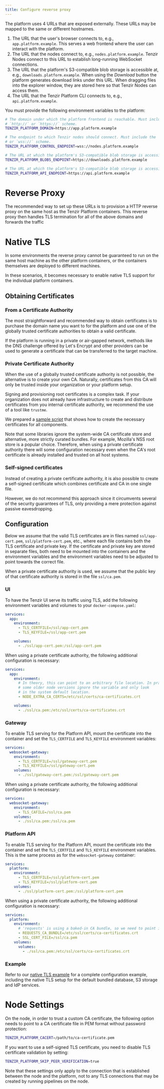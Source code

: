 ```yaml
---
title: Configure reverse proxy
---
```


The platform uses 4 URLs that are exposed externally. These URLs may be
mapped to the same or different hostnames.

1. The URL that the user's browser connects to, e.g.,
   `app.platform.example`. This serves a web frontend where the user can
   interact with the platform.
2. The URL that the nodes connect to, e.g., `nodes.platform.example`. Tenzir
   Nodes connect to this URL to establish long-running WebSocket connections.
3. The URL that the platform's S3-compatible blob storage is accessible at,
   e.g., `downloads.platform.example`. When using the _Download_ button
   the platform generates download links under this URL. When dragging files
   into the explorer window, they are stored here so that Tenzir Nodes can
   access them.
4. The URL that the Tenzir Platform CLI connects to, e.g.,
   `api.platform.example`.

You must provide the following environment variables to the platform:

```sh
# The domain under which the platform frontend is reachable. Must include the
# `http://` or `https://` scheme.
TENZIR_PLATFORM_DOMAIN=https://app.platform.example

# The endpoint to which Tenzir nodes should connect. Must include the `ws://`
# or `wss://` scheme.
TENZIR_PLATFORM_CONTROL_ENDPOINT=wss://nodes.platform.example

# The URL at which the platform's S3-compatible blob storage is accessible at.
TENZIR_PLATFORM_BLOBS_ENDPOINT=https://downloads.platform.example

# The URL at which the platform's S3-compatible blob storage is accessible at.
TENZIR_PLATFORM_API_ENDPOINT=https://api.platform.example
```

# Reverse Proxy

The recommended way to set up these URLs is to provision a HTTP reverse proxy
on the same host as the Tenzir Platform containers. This reverse proxy then
handles TLS termination for all of the above domains and forwards the traffic

# Native TLS

In some environments the reverse proxy cannot be guaranteed
to run on the same host machine as the other platform containers, or
the containers themselves are deployed to different machines.

In these scenarios, it becomes necessary to enable native TLS support
for the individual platform containers.

## Obtaining Certificates

### From a Certificate Authority

The most straightforward and recommended way to obtain certificates is to
purchase the domain name you want to for the platform and use one of the
globally trusted certificate authorities to obtain a valid certificate.

If the platform is running in a private or air-gapped network, methods
like the DNS challenge offered by Let's Encrypt and other providers can be
used to generate a certificate that can be transferred to the target
machine.

### Private Certificate Authority

When the use of a globally trusted certificate authority is not possible,
the alternative is to create your own CA. Naturally, certificates from this
CA will only be trusted inside your organization or your platform setup.

Signing and provisioning root certificates is a complex task. If your
organization does not already have infrastructure to create and distribute
certificates from you internal certificate authority, we recommend the use of
a tool like `trustme`.

We prepared a [sample script](https://github.com/tenzir/platform/tree/main/examples/native-tls) that shows
how to create the necessary certificates for all components.

Note that some libraries ignore the system-wide CA certificate store and
alternative, more strictly curated bundles. For example, Mozilla's NSS root
store is a popular choice. Therefore, when using a private certificate authority
there will some configuration necessary even when the CA's root certificate
is already installed and trusted on all host systems.

### Self-signed certificates

Instead of creating a private certificate authority, it is also possible to
create a self-signed certificate which combines certificate and CA in one
single file.

However, we do not recommend this approach since it circumvents several of the
security guarantees of TLS, only providing a mere protection against passive
eavesdropping.

## Configuration

Below we assume that the valid TLS certificates are in files named
`ssl/app-cert.pem`, `ssl/platform-cert.pem`, etc., where each file contains
both the TLS certificate and private key. If the certificate and private key
are stored in separate files, both need to be mounted into the containers and
the environment variables and the environment variables need to be adjusted to
point towards the correct file.

When a private certificate authority is used, we assume that the public key
of that certificate authority is stored in the file `ssl/ca.pem`.

### UI

To have the Tenzir UI serve its traffic using TLS, add the following environment
variables and volumes to your `docker-compose.yaml`:

```yaml
services:
  app:
    environment:
      - TLS_CERTFILE=/ssl/app-cert.pem
      - TLS_KEYFILE=/ssl/app-cert.pem

    volumes:
      - ./ssl/app-cert.pem:/ssl/app-cert.pem
```

When using a private certificate authority, the following additional
configuration is necessary:

```yaml
services:
  app:
    environment:
      # In theory, this can point to an arbitrary file location. In practice,
      # some older node versions ignore the variable and only look
      # in the system default location.
      - NODE_EXTRA_CA_CERTS=/etc/ssl/certs/ca-certificates.crt

    volumes:
      - ./ssl/ca.pem:/etc/ssl/certs/ca-certificates.crt
```

### Gateway

To enable TLS serving for the Platform API, mount the certificate into the
container and set the `TLS_CERTFILE` and `TLS_KEYFILE` environment variables:

```yaml
services:
  websocket-gateway:
    environment:
      - TLS_CERTFILE=/ssl/gateway-cert.pem
      - TLS_KEYFILE=/ssl/gateway-cert.pem
    volumes:
      - ./ssl/gateway-cert.pem:/ssl/gateway-cert.pem
```

When using a private certificate authority, the following additional
configuration is necessary:

```yaml
services:
  websocket-gateway:
    environment:
      - TLS_CAFILE=/ssl/ca.pem
    volumes:
      - ./ssl/ca.pem:/ssl/ca.pem
```

### Platform API

To enable TLS serving for the Platform API, mount the certificate into the
container and set the `TLS_CERTFILE` and `TLS_KEYFILE` environment variables.
This is the same process as for the `websocket-gateway` container:

```yaml
services:
  platform:
    environment:
      - TLS_CERTFILE=/ssl/platform-cert.pem
      - TLS_KEYFILE=/ssl/platform-cert.pem
    volumes:
      - ./ssl/platform-cert.pem:/ssl/platform-cert.pem
```

When using a private certificate authority, the following additional
configuration is necessary:

```yaml
services:
  platform:
    environment:
      # 'requests' is using a baked-in CA bundle, so we need to point it to our CA explicitly.
      - REQUESTS_CA_BUNDLE=/etc/ssl/certs/ca-certificates.crt
      - SSL_CERT_FILE=/ssl/ca.pem
    volumes:
      volumes:
        - ./ssl/ca.pem:/etc/ssl/certs/ca-certificates.crt
```

### Example

Refer to our [native TLS example](https://github.com/tenzir/platform/tree/main/examples/native-tls) for a
complete configuration example, including the native TLS setup for the default
bundled database, S3 storage and IdP services.

# Node Settings

On the node, in order to trust a custom CA certificate, the following option
needs to point to a CA certificate file in PEM format without password protection:

```sh
TENZIR_PLATFORM_CACERT=/path/to/ca-certificate.pem
```

If you want to use a self-signed TLS certificate, you need to disable
TLS certificate validation by setting:

```sh
TENZIR_PLATFORM_SKIP_PEER_VERIFICATION=true
```

Note that these settings only apply to the connection that is established
between the node and the platform, not to any TLS connections that may
be created by running pipelines on the node.
